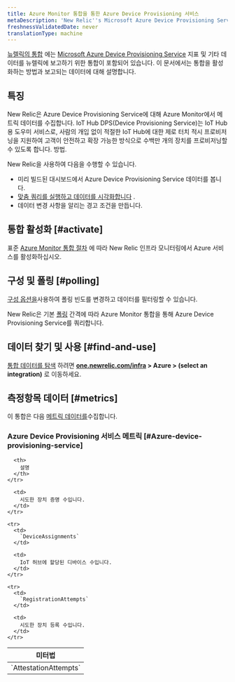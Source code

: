 ```yaml
---
title: Azure Monitor 통합을 통한 Azure Device Provisioning 서비스
metaDescription: 'New Relic''s Microsoft Azure Device Provisioning Service integration: what data it reports and how to enable it.'
freshnessValidatedDate: never
translationType: machine
---
```


[뉴렐릭의 통합](/docs/infrastructure/introduction-infra-monitoring) 에는 [Microsoft Azure Device Provisioning Service](https://learn.microsoft.com/en-us/azure/iot-dps/) 지표 및 기타 데이터를 뉴렐릭에 보고하기 위한 통합이 포함되어 있습니다. 이 문서에서는 통합을 활성화하는 방법과 보고되는 데이터에 대해 설명합니다.

## 특징

New Relic은 Azure Device Provisioning Service에 대해 Azure Monitor에서 메트릭 데이터를 수집합니다. IoT Hub DPS(Device Provisioning Service)는 IoT Hub용 도우미 서비스로, 사람의 개입 없이 적절한 IoT Hub에 대한 제로 터치 적시 프로비저닝을 지원하여 고객이 안전하고 확장 가능한 방식으로 수백만 개의 장치를 프로비저닝할 수 있도록 합니다. 방법.

New Relic을 사용하여 다음을 수행할 수 있습니다.

* 미리 빌드된 대시보드에서 Azure Device Provisioning Service 데이터를 봅니다.
* [맞춤 쿼리를 실행하고 데이터를 시각화합니다](/docs/infrastructure/integrations-getting-started/getting-started/use-integration-data-new-relic-insights) .
* 데이터 변경 사항을 알리는 경고 조건을 만듭니다.

## 통합 활성화 [#activate]

표준 [Azure Monitor 통합 절차](/docs/infrastructure/microsoft-azure-integrations/azure-integrations-list/azure-monitor) 에 따라 New Relic 인프라 모니터링에서 Azure 서비스를 활성화하십시오.

## 구성 및 폴링 [#polling]

[구성 옵션을](/docs/infrastructure/microsoft-azure-integrations/azure-integrations-list/azure-monitor/#settings)사용하여 폴링 빈도를 변경하고 데이터를 필터링할 수 있습니다.

New Relic은 기본 [폴링](/docs/infrastructure/microsoft-azure-integrations/azure-integrations-list/azure-monitor/#settings) 간격에 따라 Azure Monitor 통합을 통해 Azure Device Provisioning Service를 쿼리합니다.

## 데이터 찾기 및 사용 [#find-and-use]

[통합 데이터를 탐색](/docs/infrastructure/integrations/find-use-infrastructure-integration-data) 하려면 <DNT>**[one.newrelic.com/infra](https://one.newrelic.com/infra) &gt; Azure &gt; (select an integration)**</DNT> 로 이동하세요.

## 측정항목 데이터 [#metrics]

이 통합은 다음 [메트릭 데이터를](/docs/infrastructure/integrations-getting-started/getting-started/understand-integration-data-data-types#metric)수집합니다.

### Azure Device Provisioning 서비스 메트릭 [#Azure-device-provisioning-service]

<table>
  <thead>
    <tr>
      <th style={{ width: "300px" }}>
        미터법
      </th>

      <th>
        설명
      </th>
    </tr>
  </thead>

  <tbody>
    <tr>
      <td>
        `AttestationAttempts`
      </td>

      <td>
        시도한 장치 증명 수입니다.
      </td>
    </tr>

    <tr>
      <td>
        `DeviceAssignments`
      </td>

      <td>
        IoT 허브에 할당된 디바이스 수입니다.
      </td>
    </tr>

    <tr>
      <td>
        `RegistrationAttempts`
      </td>

      <td>
        시도한 장치 등록 수입니다.
      </td>
    </tr>
  </tbody>
</table>